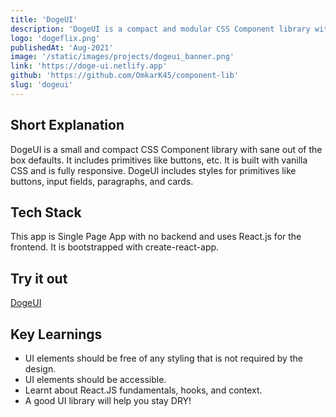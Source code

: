 ```yaml
---
title: 'DogeUI'
description: 'DogeUI is a compact and modular CSS Component library with sane out of the box defaults. It includes primitives like buttons, etc'
logo: 'dogeflix.png'
publishedAt: 'Aug-2021'
image: '/static/images/projects/dogeui_banner.png'
link: 'https://doge-ui.netlify.app'
github: 'https://github.com/OmkarK45/component-lib'
slug: 'dogeui'
---
```


## Short Explanation

DogeUI is a small and compact CSS Component library with sane out of the box defaults. It includes primitives like buttons, etc.
It is built with vanilla CSS and is fully responsive.
DogeUI includes styles for primitives like buttons, input fields, paragraphs, and cards.

## Tech Stack

This app is Single Page App with no backend and uses React.js for the frontend.
It is bootstrapped with create-react-app.

## Try it out

[DogeUI](https://doge-ui.netlify.app)

## Key Learnings

- UI elements should be free of any styling that is not required by the design.
- UI elements should be accessible.
- Learnt about React.JS fundamentals, hooks, and context.
- A good UI library will help you stay DRY!

